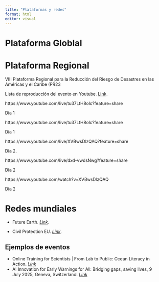 ```yaml
---
title: "Plataformas y redes"
format: html
editor: visual
---
```


# **Plataforma Globlal**

# **Plataforma Regional**

VIII Plataforma Regional para la Reducción del Riesgo de Desastres en las Américas y el Caribe (PR23

Lista de reproducción del evento en Youtube. [Link](https://www.youtube.com/playlist?list=PLBDwPnveHho9tlid4Ak3zzPtpMsZZ4Z47).

https://www.youtube.com/live/tu37LtH8oIc?feature=share

Dia 1

https://www.youtube.com/live/tu37LtH8oIc?feature=share

Dia 1

https://www.youtube.com/live/XVBwsDlzQAQ?feature=share

Dia 2.

https://www.youtube.com/live/dxd-vwdsNwg?feature=share

Dia 2

https://www.youtube.com/watch?v=XVBwsDlzQAQ

Dia 2

# **Redes mundiales**

-   Future Earth. [*Link*](https://members.futureearth.org/topics)*.*

-   Civil Protection EU. [*Link*](https://civil-protection-knowledge-network.europa.eu/projects/knowledge-network-network-partnerships)*.*

## Ejemplos de eventos

-   Online Training for Scientists \| From Lab to Public: Ocean Literacy in Action. [*Link*](https://eurogoos.eu/events/online-training-for-scientists-from-lab-to-public-ocean-literacy-in-action/?fbclid=IwY2xjawLY7IBleHRuA2FlbQIxMABicmlkETF5SjhpWGp3enZJbkw0UHdJAR6OEKMi5FraLrxWlBHbTaOzxy1DQET-tdC48fZmZpbK-lipo2hsaZd2lYjeZg_aem_L9zkfiYJdfBGnAM_Yp4JDQ)
-   AI Innovation for Early Warnings for All: Bridging gaps, saving lives, 9 July 2025, Geneva, Switzerland. [*Link*](https://www.itu.int/en/ITU-D/Emergency-Telecommunications/Pages/Events/2025/AI-solutions-workshop.aspx)